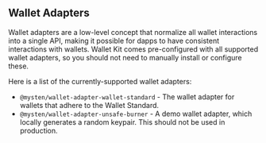 ## Wallet Adapters

Wallet adapters are a low-level concept that normalize all wallet interactions into a single API, making it possible for dapps to have consistent interactions with wallets. Wallet Kit comes pre-configured with all supported wallet adapters, so you should not need to manually install or configure these.

Here is a list of the currently-supported wallet adapters:

- `@mysten/wallet-adapter-wallet-standard` - The wallet adapter for wallets that adhere to the Wallet Standard.
- `@mysten/wallet-adapter-unsafe-burner` - A demo wallet adapter, which locally generates a random keypair. This should not be used in production.

